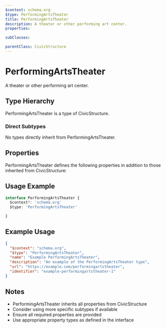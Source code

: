 ```yaml
---
$context: schema.org
$type: PerformingArtsTheater
title: PerformingArtsTheater
description: A theater or other performing art center.
properties:

subClasses:

parentClass: CivicStructure
---
```


# PerformingArtsTheater

A theater or other performing art center.

## Type Hierarchy

PerformingArtsTheater is a type of CivicStructure.

### Direct Subtypes

No types directly inherit from PerformingArtsTheater.

## Properties

PerformingArtsTheater defines the following properties in addition to those inherited from CivicStructure:



## Usage Example

```typescript
interface PerformingArtsTheater {
  $context?: 'schema.org'
  $type: 'PerformingArtsTheater'

}
```

## Example Usage

```json
{
  "$context": "schema.org",
  "$type": "PerformingArtsTheater",
  "name": "Example PerformingArtsTheater",
  "description": "An example of the PerformingArtsTheater type",
  "url": "https://example.com/performingartstheater",
  "identifier": "example-performingartstheater-1"
}
```

## Notes

- PerformingArtsTheater inherits all properties from CivicStructure
- Consider using more specific subtypes if available
- Ensure all required properties are provided
- Use appropriate property types as defined in the interface
